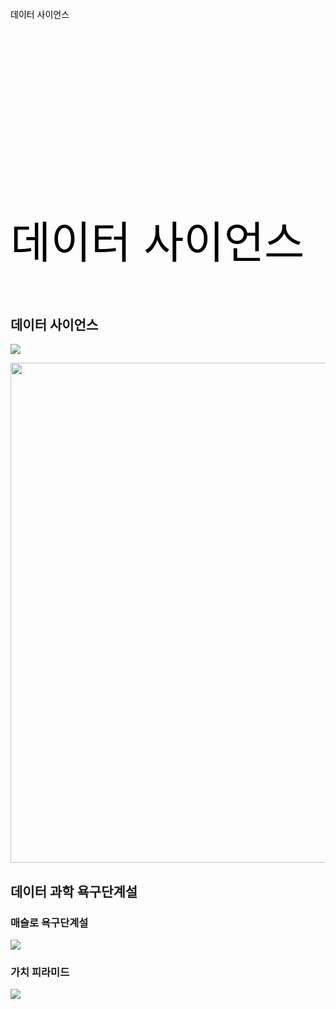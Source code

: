 ##  {auto-animate="true"}

::: {style="margin-top: 100px; color: black"}
데이터 사이언스
:::

##  {auto-animate="true"}

::: {style="margin-top: 300px; font-size: 5em; color: black;"}
데이터 사이언스
:::

## 데이터 사이언스

::: r-stack
![](fig/horst-eco-r4ds.png){.fragment}

![](fig/data-science-overview.png){.fragment width="800"}
:::

## 데이터 과학 욕구단계설

::: panel-tabset
### 매슬로 욕구단계설

![](fig/pyramid-needs.png)

### 가치 피라미드

![](fig/pyramid-data-science.png)
:::
